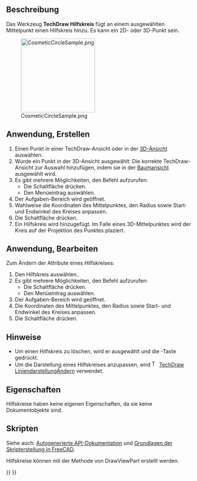 <languages/>

{{Docnav/de
|[[TechDraw_2PointCosmeticLine/de|2PunkteHilfslinie]]
|[[TechDraw_DecorateLine/de|LiniendarstellungÄndern]]
|[[TechDraw_Workbench/de|TechDraw]]
|IconL=TechDraw_2PointCosmeticLine.svg
|IconR=TechDraw_DecorateLine.svg
|IconC=Workbench_TechDraw.svg
}}

{{GuiCommand/de
|Name=TechDraw CosmeticCircle
|Name/de=TechDraw Hilfskreis
|MenuLocation=TechDraw → Linien hinzufügen → Hilfskreis hinzufügen
|Workbenches=[[TechDraw_Workbench/de|TechDraw]]
|Version=1.0
|SeeAlso=[[TechDraw_2PointCosmeticLine/de|TechDraw 2PunkteHilfslinie]]
}}

<span id="Description"></span>
==Beschreibung==

Das Werkzeug '''TechDraw Hilfskreis''' fügt an einem ausgewählten Mittelpunkt einen Hilfskreis hinzu. Es kann ein 2D- oder 3D-Punkt sein.

[[Image:CosmeticCircleSample.png|200px]]

{{Caption|Hilfskreis}}

<span id="Usage_create"></span>
==Anwendung, Erstellen==

# Einen Punkt in einer TechDraw-Ansicht oder in der [[3D_view/de|3D-Ansicht]] auswählen.
# Wurde ein Punkt in der 3D-Ansicht ausgewählt: Die korrekte TechDraw-Ansicht zur Auswahl hinzufügen, indem sie in der [[Tree_view/de|Baumansicht]] ausgewählt wird.
# Es gibt mehrere Möglichkeiten, den Befehl aufzurufen:
#* Die Schaltfläche {{Button|[[Image:TechDraw_CosmeticCircle.svg|16px]] [[TechDraw_CosmeticCircle|Hilfkreis hinzufügen]]}} drücken.
#* Den Menüeintrag {{MenuCommand|TechDraw → Linien hinzufügen → [[Image:TechDraw_CosmeticCircle.svg|16px]] Hilfskreis hinzufügen}} auswählen.
# Der Aufgaben-Bereich wird geöffnet.
# Wahlweise die Koordinaten des Mittelpunktes, den Radius sowie Start- und Endwinkel des Kreises anpassen.
# Die Schaltfläche {{Button|OK}} drücken.
# Ein Hilfskreis wird hinzugefügt. Im Falle eines 3D-Mittelpunktes wird der Kreis auf der Projektion des Punktes plaziert.

<span id="Usage_edit"></span>
==Anwendung, Bearbeiten==

Zum Ändern der Attribute eines Hilfskreises:

# Den Hilfskreis auswählen..
# Es gibt mehrere Möglichkeiten, den Befehl aufzurufen:
#* Die Schaltfläche {{Button|[[Image:TechDraw_CosmeticCircle.svg|16px]] [[TechDraw_CosmeticCircle|Hilfkreis hinzufügen]]}} drücken.
#* Den Menüeintrag {{MenuCommand|TechDraw → Linien hinzufügen → [[Image:TechDraw_CosmeticCircle.svg|16px]] Hilfskreis hinzufügen}} auswählen.
# Der Aufgaben-Bereich wird geöffnet.
# Die Koordinaten des Mittelpunktes, den Radius sowie Start- und Endwinkel des Kreises anpassen.
# Die Schaltfläche {{Button|OK}} drücken.

<span id="Notes"></span>
==Hinweise==

* Um einen Hilfskreis zu löschen, wird er ausgewählt und die {{KEY|Entf}}-Taste gedrückt. {{Version/de|0.22}}
* Um die Darstellung eines Hilfskreises anzupassen, wird [[Image:TechDraw_DecorateLine.svg|16px]] [[TechDraw_DecorateLine/de|TechDraw LiniendarstellungÄndern]] verwendet.

<span id="Properties"></span>
==Eigenschaften==

Hilfskreise haben keine eigenen Eigenschaften, da sie keine Dokumentobjekte sind.

<span id="Scripting"></span>
==Skripten==

Siehe auch: [https://freecad.github.io/SourceDoc/ Autogenerierte API-Dokumentation] und [[FreeCAD_Scripting_Basics/de|Grundlagen der Skripterstellung in FreeCAD]].

Hilfskreise können mit der Methode {{Incode|makeCosmeticCircle(center, radius, start angle, end angle)}} von DrawViewPart erstellt werden.


{{Docnav/de
|[[TechDraw_2PointCosmeticLine/de|2PunkteHilfslinie]]
|[[TechDraw_DecorateLine/de|LiniendarstellungÄndern]]
|[[TechDraw_Workbench/de|TechDraw]]
|IconL=TechDraw_2PointCosmeticLine.svg
|IconR=TechDraw_DecorateLine.svg
|IconC=Workbench_TechDraw.svg
}}

{{TechDraw_Tools_navi{{#translation:}}}}
{{Userdocnavi{{#translation:}}}}